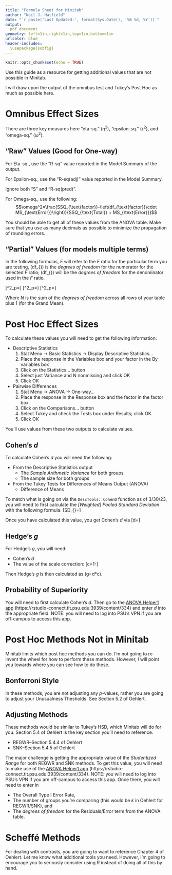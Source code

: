 ```yaml
---
title: "Formula Sheet for Minitab"
author: "Neil J. Hatfield"
date: "`r paste('Last Updated:', format(Sys.Date(), '%B %d, %Y'))`"
output: 
  pdf_document
geometry: left=1in,right=1in,top=1in,bottom=1in
urlcolor: blue
header-includes: 
  \usepackage{subfig}
---
```


```r
knitr::opts_chunk$set(echo = TRUE)
```

Use this guide as a resource for getting additional values that are not possible in Minitab.

I will draw upon the output of the omnibus test and Tukey's Post Hoc as much as possible here.

# Omnibus Effect Sizes

There are three key measures here "eta-sq." ($\eta^2$), "epsilon-sq." ($\epsilon^2$), and "omega-sq." ($\omega^2$).

## "Raw" Values (Good for One-way)

For Eta-sq., use the "R-sq" value reported in the Model Summary of the output.

For Epsilon-sq., use the "R-sq(adj)" value reported in the Model Summary.

Ignore both "S" and "R-sq(pred)".

For Omega-sq., use the following: $$\omega^2=\frac{SSQ_{\text{factor}}-\left(df_{\text{factor}}\cdot MS_{\text{Error}}\right)}{SSQ_{\text{Total}} + MS_{\text{Error}}}$$

You should be able to get all of these values from the ANOVA table. Make sure that you use as many decimals as possible to minimize the propagation of rounding errors.

## "Partial" Values (for models multiple terms)

In the following formulas, *F* will refer to the *F* ratio for the particular term you are testing, \(df_{\text{num}}\) is the *degrees of freedom* for the numerator for the selected *F* ratio; \(df_{\text{denom}}\) will be the *degrees of freedom* for the denominator used in the *F* ratio.

\[\eta^2_p=\frac{F\cdot df_{\text{num}}}{F\cdot df_{\text{num}}+df_{\text{denom}}}\]
\[\epsilon^2_p=\frac{(F-1)\cdot df_{\text{num}}}{F\cdot df_{\text{num}}+df_{\text{denom}}}\]
\[\omega^2_p=\frac{(F-1)\cdot df_{\text{num}}}{F\cdot df_{\text{num}}+N - df_{\text{num}}}\]

Where *N* is the sum of the *degrees of freedom* across all rows of your table plus 1 (for the Grand Mean).

# Post Hoc Effect Sizes

To calculate these values you will need to get the following information:

+ Descriptive Statistics
  1) Stat Menu -> Basic Statistics -> Display Descriptive Statistics...
  2) Place the response in the Variables box and your factor in the By variables box
  3) Click on the Statistics... button
  4) Select just Variance and N nonmissing and click OK
  5) Click OK
+ Pairwise Differences
  1) Stat Menu -> ANOVA -> One-way...
  2) Place the response in the Response box and the factor in the factor box
  3) Click on the Comparisons... button
  4) Select Tukey and check the Tests box under Results; click OK.
  5) Click OK

You'll use values from these two outputs to calculate values.

## Cohen's *d*

To calculate Cohen's *d* you will need the following:

+ From the Descriptive Statistics output
  - The *Sample Arithmetic Variance* for both groups
  - The sample size for both groups
+ From the Tukey Tests for Differences of Means Output (ANOVA)
  - Difference of Means

To match what is going on via the `DescTools::CohenD` function as of 3/30/23, you will need to first calculate the *[Weighted] Pooled Standard Deviation* with the following formula:
\[SD_{\text{wpd}}=\sqrt[2]{\frac{(n_1-1)SAV(\text{group 1})+(n_2-1)SAV(\text{group 2})}{n_1+n_2-2}}\]

Once you have calculated this value, you get Cohen's *d* via
\[d=\frac{\text{diff in means}}{SD_{\text{wpd}}}\]

## Hedge's *g*

For Hedge's *g*, you will need:

+ Cohen's *d*
+ The value of the scale correction:
\[c=1-\frac{3}{4\left(n_1+n_2\right)-9}\]

Then Hedge's *g* is then calculated as \(g=d*c\).

## Probability of Superiority

You will need to first calculate Cohen's *d*. Then go to the [ANOVA Helper1 app](https://rstudio-connect.tlt.psu.edu:3939/content/334) (https://rstudio-connect.tlt.psu.edu:3939/content/334) and enter *d* into the appropriate field. NOTE: you will need to log into PSU's VPN if you are off-campus to access this app.

# Post Hoc Methods Not in Minitab

Minitab limits which post hoc methods you can do. I'm not going to re-invent the wheel for how to perform these methods. However, I will point you towards where you can see how to do these.

## Bonferroni Style

In these methods, you are not adjusting any *p*-values, rather you are going to adjust your Unusualness Thesholds. See Section 5.2 of Oehlert.

## Adjusting Methods

These methods would be similar to Tukey's HSD, which Minitab will do for you. Section 5.4 of Oehlert is the key section you'll need to reference.

+ REGWR--Section 5.4.4 of Oehlert
+ SNK--Section 5.4.5 of Oehlert

The major challenge is getting the appropriate value of the *Studentized Range* for both REGWR and SNK methods. To get this value, you will need to make use of the [ANOVA Helper1 app](https://rstudio-connect.tlt.psu.edu:3939/content/334) (https://rstudio-connect.tlt.psu.edu:3939/content/334). NOTE: you will need to log into PSU's VPN if you are off-campus to access this app. Once there, you will need to enter in

+ The Overall Type I Error Rate,
+ The number of groups you're comparing (this would be *k* in Oehlert for REGWR/SNK), and
+ The *degrees of freedom* for the Residuals/Error term from the ANOVA table.

# Scheffé Methods

For dealing with contrasts, you are going to want to reference Chapter 4 of Oehlert. Let me know what additional tools you need. However, I'm going to encourage you to seriously consider using R instead of doing all of this by hand.

